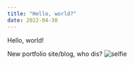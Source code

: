 ```yaml
---
title: "Hello, world?"
date: 2022-04-30
---
```


Hello, world!

New portfolio site/blog, who dis?
![selfie](./FBDBCF51-1EAC-4046-BE54-F95E70F1A366_1_105_c.jpeg)